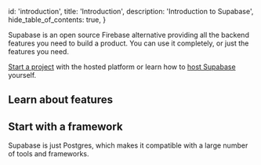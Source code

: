 
  id: 'introduction',
  title: 'Introduction',
  description: 'Introduction to Supabase',
  hide_table_of_contents: true,
}

Supabase is an open source Firebase alternative providing all the backend features you need to build a product.
You can use it completely, or just the features you need.

[Start a project](https://app.supabase.com) with the hosted platform or learn how to [host Supabase](/docs/guides/hosting/overview) yourself.

## Learn about features

<div className="grid md:grid-cols-12 gap-4">
  <div className="col-span-4">
    <ButtonCard
      className="card"
      to={'/guides/auth'}
      title={'Auth'}
      description={'User management with Row Level Security.'}
      style={{ height: '100%' }}
    />
  </div>
  <div className="col-span-4">
    <ButtonCard
      className="card"
      to={'/guides/api'}
      title={'Auto-generated APIs'}
      description={'Instantly generate APIs for your database.'}
      style={{ height: '100%' }}
    />
  </div>
  <div className="col-span-4">
    <ButtonCard
      className="card"
      to={'/guides/database'}
      title={'Database'}
      description={'A dedicated, scalable Postgres database.'}
      style={{ height: '100%' }}
    />
  </div>
  <div className="col-span-4">
    <ButtonCard
      className="card"
      to={'/guides/functions'}
      title={'Edge Functions'}
      description={'Server-side functions, distributed globally.'}
      style={{ height: '100%' }}
    />
  </div>
  <div className="col-span-4">
    <ButtonCard
      className="card"
      to={'/guides/realtime'}
      title={'Realtime'}
      description={'Build with Broadcast, Presence, and Postgres CDC.'}
      style={{ height: '100%' }}
    />
  </div>
  <div className="col-span-4">
    <ButtonCard
      className="card"
      to={'/guides/storage'}
      title={'File Storage'}
      description={'Store, organize, and serve large files.'}
      style={{ height: '100%' }}
    />
  </div>
  <div className="col-span-4">
    <ButtonCard
      className="card"
      to={'/guides/platform/logs'}
      title={'Observability'}
      description={'Monitor and debug your infrastucture.'}
      style={{ height: '100%' }}
    />
  </div>
</div>

## Start with a framework

Supabase is just Postgres, which makes it compatible with a large number of tools and frameworks.

<Frameworks />


